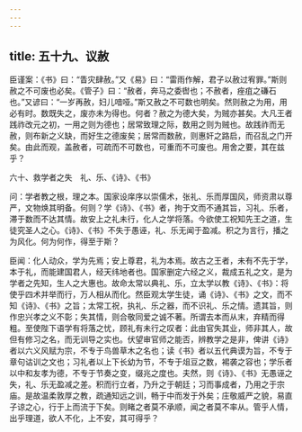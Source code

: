 ```yaml
---
---
---
```

title: 五十九、议赦
---



臣谨案：《书》曰：“眚灾肆赦。”又《易》曰：“雷雨作解，君子以赦过宥罪。”斯则赦之不可废也必矣。《管子》曰：“赦者，奔马之委辔也；不赦者，痤疽之磏石也。”又谚曰：“一岁再赦，妇儿喑哑。”斯又赦之不可数也明矣。然则赦之为用，用必有时。数既失之，废亦未为得也。何者？赦之为德大矣，为贼亦甚矣。大凡王者践祚改元之初，一用之则为德也；居常致理之际，数用之则为贼也。故践祚而无赦，则布新之义缺，而好生之德废矣；居常而数赦，则惠奸之路启，而召乱之门开矣。由此而观，盖赦者，可疏而不可数也，可重而不可废也。用舍之要，其在兹乎？

六十、救学者之失　礼、乐、《诗》、《书》

问：学者教之根，理之本。国家设庠序以崇儒术，张礼、乐而厚国风，师资肃以尊严，文物焕其明备。何则？学《诗》、《书》者，拘于文而不通其旨，习礼、乐者，滞于数而不达其情。故安上之礼未行，化人之学将落。今欲使工祝知先王之道，生徒究圣人之心。《诗》、《书》不失于愚诬，礼、乐无闻于盈减。积之为言行，播之为风化。何为何作，得至于斯？

臣闻：化人动众，学为先焉；安上尊君，礼为本焉。故古之王者，未有不先于学，本于礼，而能建国君人，经天纬地者也。国家删定六经之义，裁成五礼之文，是为学者之先知，生人之大惠也。故命太常以典礼、乐，立太学以教《诗》、《书》：将使乎四术并举而行，万人相从而化。然臣观太学生徒，诵《诗》、《书》之文，而不知《诗》、《书》之旨；太常工祝，执礼、乐之器，而不识礼、乐之情。遗其旨，则作忠兴孝之义不彰；失其情，则合敬同爱之诚不著。所谓去本而从末，弃精而得粗。至使陛下语学有将落之忧，顾礼有未行之叹者：此由官失其业，师非其人，故但有修习之名，而无训导之实也。伏望审官师之能否，辨教学之是非，俾讲《诗》者以六义风赋为宗，不专于鸟兽草木之名也；读《书》者以五代典谟为旨，不专于章句诂训之文也；习礼者以上下长幼为节，不专于俎豆之数，裼袭之容也；学乐者以中和友孝为德，不专于节奏之变，缀兆之度也。夫然，则《诗》、《书》无愚诬之失，礼、乐无盈减之差。积而行立者，乃升之于朝廷；习而事成者，乃用之于宗庙。是故温柔敦厚之教，疏通知远之训，畅于中而发于外矣；庄敬威严之貌，易直子谅之心，行于上而流于下矣。则睹之者莫不承顺，闻之者莫不率从。管乎人情，出乎理道，欲人不化，上不安，其可得乎？